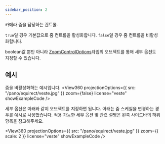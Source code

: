 ```yaml
---
sidebar_position: 2
---
```



<OptionDescriptor type="boolean | ZoomControlOptions" defaultVal="true" added="4.0.0" />

카메라 줌을 담당하는 컨트롤.

`true`일 경우 기본값으로 줌 컨트롤을 활성화합니다.
`false`일 경우 줌 컨트롤을 비활성화합니다.

boolean값 뿐만 아니라 [ZoomControlOptions](/docs/api/Interface/ZoomControlOptions)타입의 오브젝트를 통해 세부 옵션도 지정할 수 있습니다.

## 예시
줌을 비활성화하는 예시입니다.
<View360
  projectionOptions={{
    src: "/pano/equirect/veste.jpg"
  }}
  zoom={false}
  license="veste"
  showExampleCode />

세부 옵션은 아래와 같이 오브젝트를 지정하면 됩니다.
아래는 줌 스케일을 변경하는 경우를 예시로 사용했습니다.
적용 가능한 세부 옵션 및 관련 설명은 왼쪽 사이드바의 하위 항목을 참고해주세요.

<View360
  projectionOptions={{
    src: "/pano/equirect/veste.jpg"
  }}
  zoom={{
    scale: 2
  }}
  license="veste"
  showExampleCode />
